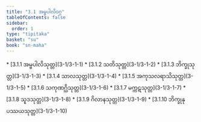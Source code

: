 ```yaml
---
title: "3.1 အမ္ဗပါလိဝဂ္ဂ"
tableOfContents: false
sidebar:
  order: 1
type: "tipitaka"
basket: "su"
book: "sn-maha"
---
```



<DynamicBreadcrumb />



<TableOfContents book="sn-maha" section="3.1">
* [3.1.1 အမ္ဗပါလိသုတ္တ](3-1/3-1-1)
* [3.1.2 သတိသုတ္တ](3-1/3-1-2)
* [3.1.3 ဘိက္ခုသုတ္တ](3-1/3-1-3)
* [3.1.4 သာလသုတ္တ](3-1/3-1-4)
* [3.1.5 အကုသလရာသိသုတ္တ](3-1/3-1-5)
* [3.1.6 သကုဏဂ္ဃိသုတ္တ](3-1/3-1-6)
* [3.1.7 မက္ကဋသုတ္တ](3-1/3-1-7)
* [3.1.8 သူဒသုတ္တ](3-1/3-1-8)
* [3.1.9 ဂိလာနသုတ္တ](3-1/3-1-9)
* [3.1.10 ဘိက္ခုနုပဿယသုတ္တ](3-1/3-1-10)
</TableOfContents>
